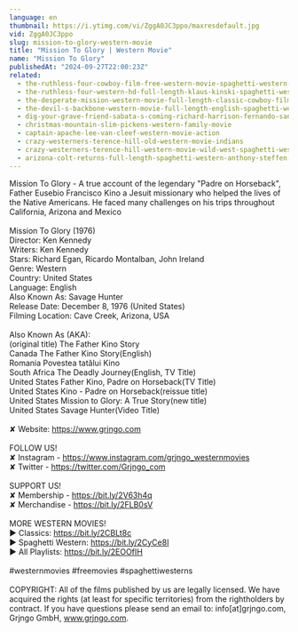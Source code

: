 ```yaml
---
language: en
thumbnail: https://i.ytimg.com/vi/ZggA0JC3ppo/maxresdefault.jpg
vid: ZggA0JC3ppo
slug: mission-to-glory-western-movie
title: "Mission To Glory | Western Movie"
name: "Mission To Glory"
publishedAt: "2024-09-27T22:00:23Z"
related:
  - the-ruthless-four-cowboy-film-free-western-movie-spaghetti-western-english
  - the-ruthless-four-western-hd-full-length-klaus-kinski-spaghetti-western-full-movie
  - the-desperate-mission-western-movie-full-length-classic-cowboy-film-english-watchfree
  - the-devil-s-backbone-western-movie-full-length-english-spaghetti-western-cowboyfilm-watchfree
  - dig-your-grave-friend-sabata-s-coming-richard-harrison-fernando-sancho
  - christmas-mountain-slim-pickens-western-family-movie
  - captain-apache-lee-van-cleef-western-movie-action
  - crazy-westerners-terence-hill-old-western-movie-indians
  - crazy-westerners-terence-hill-western-movie-wild-west-spaghetti-western-full-movie
  - arizona-colt-returns-full-length-spaghetti-western-anthony-steffen-cowboy-film-1970
---
```


Mission To Glory - A true account of the legendary "Padre on Horseback", Father Eusebio Francisco Kino a Jesuit missionary who helped the lives of the Native Americans. He faced many challenges on his trips throughout California, Arizona and Mexico<br />
<br />
Mission To Glory (1976)<br />
Director: Ken Kennedy<br />
Writers: Ken Kennedy<br />
Stars: Richard Egan, Ricardo Montalban, John Ireland<br />
Genre: Western<br />
Country: United States<br />
Language: English<br />
Also Known As: Savage Hunter<br />
Release Date: December 8, 1976 (United States)<br />
Filming Location: Cave Creek, Arizona, USA<br />
<br />
Also Known As (AKA):<br />
(original title) The Father Kino Story<br />
Canada The Father Kino Story(English)<br />
Romania Povestea tatălui Kino<br />
South Africa The Deadly Journey(English, TV Title)<br />
United States Father Kino, Padre on Horseback(TV Title)<br />
United States Kino - Padre on Horseback(reissue title)<br />
United States Mission to Glory: A True Story(new title)<br />
United States Savage Hunter(Video Title)<br />
<br />
✘ Website: https://www.grjngo.com<br />
<br />
FOLLOW US!<br />
✘ Instagram - https://www.instagram.com/grjngo_westernmovies<br />
✘ Twitter - https://twitter.com/Grjngo_com<br />
<br />
SUPPORT US!<br />
✘ Membership - https://bit.ly/2V63h4q<br />
✘ Merchandise - https://bit.ly/2FLB0sV<br />
<br />
MORE WESTERN MOVIES! <br />
► Classics: https://bit.ly/2CBLt8c <br />
► Spaghetti Western: https://bit.ly/2CyCe8I <br />
► All Playlists: https://bit.ly/2EOOfIH <br />
<br />
#westernmovies #freemovies #spaghettiwesterns<br />
<br />
COPYRIGHT: All of the films published by us are legally licensed. We have acquired the rights (at least for specific territories) from the rightholders by contract. If you have questions please send an email to: info[at]grjngo.com, Grjngo GmbH, www.grjngo.com.